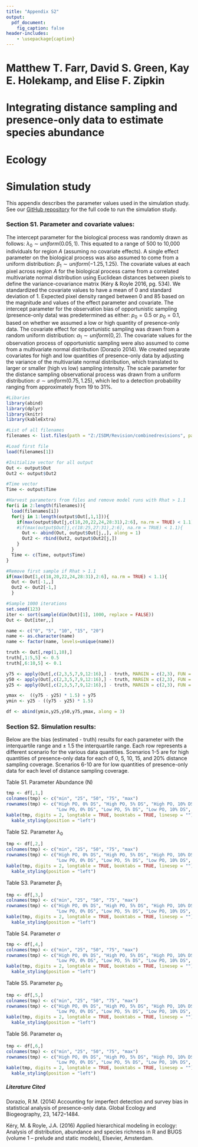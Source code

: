 ```yaml
---
title: "Appendix S2"
output: 
  pdf_document:
    fig_caption: false
header-includes:
    - \usepackage{caption}
---
```

\captionsetup[table]{labelformat=empty}
# Matthew T. Farr, David S. Green, Kay E. Holekamp, and Elise F. Zipkin

# Integrating distance sampling and presence-only data to estimate species abundance

# Ecology

# Simulation study

This appendix describes the parameter values used in the simulation study. See our [GitHub repository](https://github.com/farrmt/ISDM/tree/master/DataAnalysis/Simulations) for the full code to run the simulation study.

### Section S1. Parameter and covariate values:

The intercept parameter for the biological process was randomly drawn as follows: $\lambda_0 \sim uniform(0.05, 1)$. This equated to a range of 500 to 10,000 individuals for region $A$ (assuming no covariate effects). A single effect parameter on the biological process was also assumed to come from a uniform distribution: $\beta_1 \sim uniform(-1.25, 1.25)$. The covariate values at each pixel across region $A$ for the biological process came from a correlated multivariate normal distribution using Euclidean distances between pixels to define the variance-covariance matrix (Kéry & Royle 2016, pg. 534). We standardized the covariate values to have a mean of 0 and standard deviation of 1. Expected pixel density ranged between 0 and 85 based on the magnitude and values of the effect parameter and covariate. The intercept parameter for the observation bias of opportunistic sampling (presence-only data) was predetermined as either: $p_0 = 0.5$ or $p_0 = 0.1$, based on whether we assumed a low or high quantity of presence-only data. The covariate effect for opportunistic sampling was drawn from a random uniform distribution: $\alpha_1 \sim uniform(0, 2)$. The covariate values for the observation process of opportunistic sampling were also assumed to come from a multivariate normal distribution (Dorazio 2014). We created separate covariates for high and low quantities of presence-only data by adjusting the variance of the multivariate normal distribution, which translated to larger or smaller (high vs low) sampling intensity. The scale parameter for the distance sampling observational process was drawn from a uniform distribution: $\sigma \sim uniform(0.75, 1.25)$, which led to a detection probability ranging from approximately from 19 to 31%.

```r
#Libaries
library(abind)
library(dplyr)
library(knitr)
library(kableExtra)

#List of all filenames
filenames <- list.files(path = "Z:/ISDM/Revision/combinedrevisions", pattern = "output", full.names = TRUE)

#Load first file
load(filenames[1])

#Initialize vector for all output
Out <- output$Out
Out2 <- output$Out2

#Time vector
Time <- output$Time

#Harvest parameters from files and remove model runs with Rhat > 1.1
for(i in 2:length(filenames)){
  load(filenames[i])
  for(j in 1:length(output$Out[,1,1])){
    if(max(output$Out[j,c(18,20,22,24,28:31),2:6], na.rm = TRUE) < 1.1){
    #if(max(output$Out[j,c(18:25,27:31),2:6], na.rm = TRUE) < 1.1){
      Out <- abind(Out, output$Out[j,,], along = 1)
      Out2 <- rbind(Out2, output$Out2[j,])
    }
  }
  Time <- c(Time, output$Time)
}

#Remove first sample if Rhat > 1.1
if(max(Out[1,c(18,20,22,24,28:31),2:6], na.rm = TRUE) < 1.1){
  Out <- Out[-1,,]
  Out2 <- Out2[-1,]
  }

#Sample 1000 iterations
set.seed(123)
iter <- sort(sample(dim(Out)[1], 1000, replace = FALSE))
Out <- Out[iter,,]

name <- c("0", "5", "10", "15", "20")
name <- as.character(name)
name <- factor(name, levels=unique(name))

truth <- Out[,rep(1,10),]
truth[,1:5,5] <- 0.5
truth[,6:10,5] <- 0.1

y75 <- apply(Out[,c(2,3,5,7,9,12:16),] - truth, MARGIN = c(2,3), FUN = quantile, probs = 0.75, na.rm = TRUE)
y50 <- apply(Out[,c(2,3,5,7,9,12:16),] - truth, MARGIN = c(2,3), FUN = quantile, probs = 0.5, na.rm = TRUE)
y25 <- apply(Out[,c(2,3,5,7,9,12:16),] - truth, MARGIN = c(2,3), FUN = quantile, probs = 0.25, na.rm = TRUE)

ymax <-  ((y75 - y25) * 1.5) + y75
ymin <- y25 - ((y75 - y25) * 1.5)

df <- abind(ymin,y25,y50,y75,ymax, along = 3)
```

### Section S2. Simulation results:

Below are the bias (estimated - truth) results for each parameter with the interquartile range and $\pm$ 1.5 the interquartile range. Each row represents a different scenario for the various data quantities. Scenarios 1-5 are for high quantities of presence-only data for each of 0, 5, 10, 15, and 20% distance sampling coverage. Scenarios 6-10 are for low quantities of presence-only data for each level of distance sampling coverage.

\pagebreak

Table S1. Parameter Abundance (N)
```r
tmp <- df[,1,]
colnames(tmp) <- c("min", "25", "50", "75", "max")
rownames(tmp) <- c("High PO, 0% DS", "High PO, 5% DS", "High PO, 10% DS", "High PO, 15% DS", "High PO, 20% DS",
                   "Low PO, 0% DS", "Low PO, 5% DS", "Low PO, 10% DS", "Low PO, 15% DS", "Low PO, 20% DS")
kable(tmp, digits = 2, longtable = TRUE, booktabs = TRUE, linesep = "") %>%
  kable_styling(position = "left")
```

Table S2. Parameter $\lambda_0$
```r
tmp <- df[,2,]
colnames(tmp) <- c("min", "25", "50", "75", "max")
rownames(tmp) <- c("High PO, 0% DS", "High PO, 5% DS", "High PO, 10% DS", "High PO, 15% DS", "High PO, 20% DS",
                   "Low PO, 0% DS", "Low PO, 5% DS", "Low PO, 10% DS", "Low PO, 15% DS", "Low PO, 20% DS")
kable(tmp, digits = 2, longtable = TRUE, booktabs = TRUE, linesep = "") %>%
  kable_styling(position = "left") 
```

Table S3. Parameter $\beta_1$
```r
tmp <- df[,3,]
colnames(tmp) <- c("min", "25", "50", "75", "max")
rownames(tmp) <- c("High PO, 0% DS", "High PO, 5% DS", "High PO, 10% DS", "High PO, 15% DS", "High PO, 20% DS",
                   "Low PO, 0% DS", "Low PO, 5% DS", "Low PO, 10% DS", "Low PO, 15% DS", "Low PO, 20% DS")
kable(tmp, digits = 2, longtable = TRUE, booktabs = TRUE, linesep = "") %>%
  kable_styling(position = "left")
```

\pagebreak

Table S4. Parameter $\sigma$
```r
tmp <- df[,4,]
colnames(tmp) <- c("min", "25", "50", "75", "max")
rownames(tmp) <- c("High PO, 0% DS", "High PO, 5% DS", "High PO, 10% DS", "High PO, 15% DS", "High PO, 20% DS",
                   "Low PO, 0% DS", "Low PO, 5% DS", "Low PO, 10% DS", "Low PO, 15% DS", "Low PO, 20% DS")
kable(tmp, digits = 2, longtable = TRUE, booktabs = TRUE, linesep = "") %>%
  kable_styling(position = "left")
```

Table S5. Parameter $p_0$
```r
tmp <- df[,5,]
colnames(tmp) <- c("min", "25", "50", "75", "max")
rownames(tmp) <- c("High PO, 0% DS", "High PO, 5% DS", "High PO, 10% DS", "High PO, 15% DS", "High PO, 20% DS",
                   "Low PO, 0% DS", "Low PO, 5% DS", "Low PO, 10% DS", "Low PO, 15% DS", "Low PO, 20% DS")
kable(tmp, digits = 2, longtable = TRUE, booktabs = TRUE, linesep = "") %>%
  kable_styling(position = "left")
```

Table S6. Parameter $\alpha_1$
```r
tmp <- df[,6,]
colnames(tmp) <- c("min", "25", "50", "75", "max")
rownames(tmp) <- c("High PO, 0% DS", "High PO, 5% DS", "High PO, 10% DS", "High PO, 15% DS", "High PO, 20% DS",
                   "Low PO, 0% DS", "Low PO, 5% DS", "Low PO, 10% DS", "Low PO, 15% DS", "Low PO, 20% DS")
kable(tmp, digits = 2, longtable = TRUE, booktabs = TRUE, linesep = "") %>%
  kable_styling(position = "left") 
```

##### Literature Cited
Dorazio, R.M. (2014) Accounting for imperfect detection and survey bias in statistical analysis of presence-only data. Global Ecology and Biogeography, 23, 1472–1484.

Kéry, M. & Royle, J.A. (2016) Applied hierarchical modeling in ecology: Analysis of distribution, abundance and species richness in R and BUGS (volume 1 – prelude and static models), Elsevier, Amsterdam.